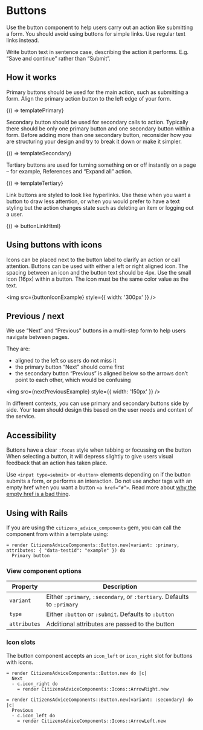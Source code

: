 

<Meta title="Components/Buttons" />

# Buttons

Use the button component to help users carry out an action like submitting a form. You should avoid using buttons for simple links. Use regular text links instead.

Write button text in sentence case, describing the action it performs. E.g. “Save and continue” rather than “Submit”.

## How it works

Primary buttons should be used for the main action, such as submitting a form. Align the primary action button to the left edge of your form.

<Preview>
  <Story
    name="Primary"
    parameters={{ docs: { source: { code: templatePrimary } } }}
  >
    {() => templatePrimary}
  </Story>
</Preview>

Secondary button should be used for secondary calls to action. Typically there should be only one primary button and one secondary button within a form. Before adding more than one secondary button, reconsider how you are structuring your design and try to break it down or make it simpler.

<Preview>
  <Story
    name="Secondary"
    parameters={{ docs: { source: { code: templateSecondary } } }}
  >
    {() => templateSecondary}
  </Story>
</Preview>

Tertiary buttons are used for turning something on or off instantly on a page – for example, References and “Expand all” action.

<Preview>
  <Story
    name="Tertiary"
    parameters={{ docs: { source: { code: templateTertiary } } }}
  >
    {() => templateTertiary}
  </Story>
</Preview>

Link buttons are styled to look like hyperlinks. Use these when you want a button to draw less attention, or when you would prefer to have a text styling but the action changes state such as deleting an item or logging out a user.

<Preview>
  <Story
    name="LinkButton"
    parameters={{ docs: { source: { code: buttonLinkHtml } } }}
  >
    {() => buttonLinkHtml}
  </Story>
</Preview>

## Using buttons with icons

Icons can be placed next to the button label to clarify an action or call attention. Buttons can be used with either a left or right aligned icon.
The spacing between an icon and the button text should be 4px. Use the small icon (16px) within a button.
The icon must be the same color value as the text.

<img src={buttonIconExample} style={{ width: '300px' }} />

## Previous / next

We use “Next” and “Previous” buttons in a multi-step form to help users navigate between pages.

They are:

- aligned to the left so users do not miss it
- the primary button “Next” should come first
- the secondary button “Previous” is aligned below so the arrows don’t point to each other, which would be confusing

<img src={nextPreviousExample} style={{ width: '150px' }} />

In different contexts, you can use primary and secondary buttons side by side. Your team should design this based on the user needs and context of the service.

## Accessibility

Buttons have a clear `:focus` style when tabbing or focussing on the button
When selecting a button, it will depress slightly to give users visual feedback that an action has taken place.

Use `<input type=submit>` or `<button>` elements depending on if the button submits a form, or performs an interaction.
Do not use anchor tags with an empty href when you want a button `<a href=”#”>`. Read more about [why the empty href is a bad thing](https://adrianroselli.com/2016/01/links-buttons-submits-and-divs-oh-hell.html).

## Using with Rails

If you are using the `citizens_advice_components` gem, you can call the component from within a template using:

```haml
= render CitizensAdviceComponents::Button.new(variant: :primary, attributes: { "data-testid": "example" }) do
  Primary button
```

### View component options

| Property     | Description                                                             |
| ------------ | ----------------------------------------------------------------------- |
| `variant`    | Either `:primary`, `:secondary`, or `:tertiary`. Defaults to `:primary` |
| `type`       | Either `:button` or `:submit`. Defaults to `:button`                    |
| `attributes` | Additional attributes are passed to the button                          |

### Icon slots

The button component accepts an `icon_left` or `icon_right` slot for buttons with icons.

```haml
= render CitizensAdviceComponents::Button.new do |c|
  Next
  - c.icon_right do
    = render CitizensAdviceComponents::Icons::ArrowRight.new
```

```haml
= render CitizensAdviceComponents::Button.new(variant: :secondary) do |c|
  Previous
  - c.icon_left do
    = render CitizensAdviceComponents::Icons::ArrowLeft.new
```
